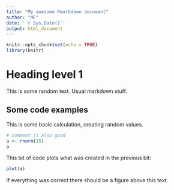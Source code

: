 ---
title: "My awesome Rmarkdown document"
author: "ME"
date: '`r Sys.Date()`'
output: html_document
---

```{r setup, include=FALSE}
knitr::opts_chunk$set(echo = TRUE)
library(knitr)
```

# Heading level 1

This is some random text. Usual markdown stuff. 

## Some code examples

This is some basic calculation, creating random values. 
```{r calc, echo= TRUE}
# comment is also good
a <- rnorm(15)
a
```

This bit of code plots what was created in the previous bit: 

```{r plotting, echo= TRUE, plot=TRUE, fig.height=5.5}
plot(a)
``` 

If everything was correct there should be a figure above this text. 


